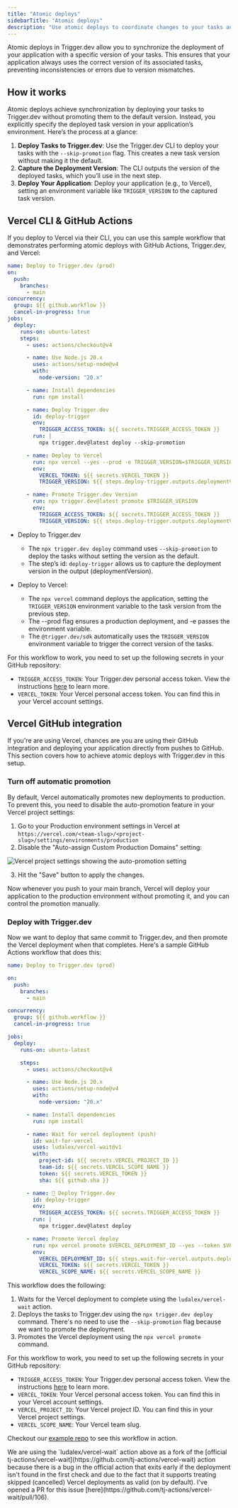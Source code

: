 ```yaml
---
title: "Atomic deploys"
sidebarTitle: "Atomic deploys"
description: "Use atomic deploys to coordinate changes to your tasks and your application."
---
```


Atomic deploys in Trigger.dev allow you to synchronize the deployment of your application with a specific version of your tasks. This ensures that your application always uses the correct version of its associated tasks, preventing inconsistencies or errors due to version mismatches.

## How it works

Atomic deploys achieve synchronization by deploying your tasks to Trigger.dev without promoting them to the default version. Instead, you explicitly specify the deployed task version in your application’s environment. Here’s the process at a glance:

1. **Deploy Tasks to Trigger.dev**: Use the Trigger.dev CLI to deploy your tasks with the `--skip-promotion` flag. This creates a new task version without making it the default.
2. **Capture the Deployment Version**: The CLI outputs the version of the deployed tasks, which you’ll use in the next step.
3. **Deploy Your Application**: Deploy your application (e.g., to Vercel), setting an environment variable like `TRIGGER_VERSION` to the captured task version.

## Vercel CLI & GitHub Actions

If you deploy to Vercel via their CLI, you can use this sample workflow that demonstrates performing atomic deploys with GitHub Actions, Trigger.dev, and Vercel:

```yml
name: Deploy to Trigger.dev (prod)
on:
  push:
    branches:
      - main
concurrency:
  group: ${{ github.workflow }}
  cancel-in-progress: true
jobs:
  deploy:
    runs-on: ubuntu-latest
    steps:
      - uses: actions/checkout@v4

      - name: Use Node.js 20.x
        uses: actions/setup-node@v4
        with:
          node-version: "20.x"

      - name: Install dependencies
        run: npm install

      - name: Deploy Trigger.dev
        id: deploy-trigger
        env:
          TRIGGER_ACCESS_TOKEN: ${{ secrets.TRIGGER_ACCESS_TOKEN }}
        run: |
          npx trigger.dev@latest deploy --skip-promotion

      - name: Deploy to Vercel
        run: npx vercel --yes --prod -e TRIGGER_VERSION=$TRIGGER_VERSION --token $VERCEL_TOKEN
        env:
          VERCEL_TOKEN: ${{ secrets.VERCEL_TOKEN }}
          TRIGGER_VERSION: ${{ steps.deploy-trigger.outputs.deploymentVersion }}

      - name: Promote Trigger.dev Version
        run: npx trigger.dev@latest promote $TRIGGER_VERSION
        env:
          TRIGGER_ACCESS_TOKEN: ${{ secrets.TRIGGER_ACCESS_TOKEN }}
          TRIGGER_VERSION: ${{ steps.deploy-trigger.outputs.deploymentVersion }}
```

- Deploy to Trigger.dev

  - The `npx trigger.dev deploy` command uses `--skip-promotion` to deploy the tasks without setting the version as the default.
  - The step’s id: `deploy-trigger` allows us to capture the deployment version in the output (deploymentVersion).

- Deploy to Vercel:
  - The `npx vercel` command deploys the application, setting the `TRIGGER_VERSION` environment variable to the task version from the previous step.
  - The --prod flag ensures a production deployment, and -e passes the environment variable.
  - The `@trigger.dev/sdk` automatically uses the `TRIGGER_VERSION` environment variable to trigger the correct version of the tasks.

For this workflow to work, you need to set up the following secrets in your GitHub repository:

- `TRIGGER_ACCESS_TOKEN`: Your Trigger.dev personal access token. View the instructions [here](/github-actions) to learn more.
- `VERCEL_TOKEN`: Your Vercel personal access token. You can find this in your Vercel account settings.

## Vercel GitHub integration

If you're are using Vercel, chances are you are using their GitHub integration and deploying your application directly from pushes to GitHub. This section covers how to achieve atomic deploys with Trigger.dev in this setup.

### Turn off automatic promotion

By default, Vercel automatically promotes new deployments to production. To prevent this, you need to disable the auto-promotion feature in your Vercel project settings:

1. Go to your Production environment settings in Vercel at `https://vercel.com/<team-slug>/<project-slug>/settings/environments/production`
2. Disable the "Auto-assign Custom Production Domains" setting:

![Vercel project settings showing the auto-promotion setting](/deployment/auto-assign-production-domains.png)

3. Hit the "Save" button to apply the changes.

Now whenever you push to your main branch, Vercel will deploy your application to the production environment without promoting it, and you can control the promotion manually.

### Deploy with Trigger.dev

Now we want to deploy that same commit to Trigger.dev, and then promote the Vercel deployment when that completes. Here's a sample GitHub Actions workflow that does this:

```yml
name: Deploy to Trigger.dev (prod)

on:
  push:
    branches:
      - main

concurrency:
  group: ${{ github.workflow }}
  cancel-in-progress: true

jobs:
  deploy:
    runs-on: ubuntu-latest

    steps:
      - uses: actions/checkout@v4

      - name: Use Node.js 20.x
        uses: actions/setup-node@v4
        with:
          node-version: "20.x"

      - name: Install dependencies
        run: npm install

      - name: Wait for vercel deployment (push)
        id: wait-for-vercel
        uses: ludalex/vercel-wait@v1
        with:
          project-id: ${{ secrets.VERCEL_PROJECT_ID }}
          team-id: ${{ secrets.VERCEL_SCOPE_NAME }}
          token: ${{ secrets.VERCEL_TOKEN }}
          sha: ${{ github.sha }}

      - name: 🚀 Deploy Trigger.dev
        id: deploy-trigger
        env:
          TRIGGER_ACCESS_TOKEN: ${{ secrets.TRIGGER_ACCESS_TOKEN }}
        run: |
          npx trigger.dev@latest deploy

      - name: Promote Vercel deploy
        run: npx vercel promote $VERCEL_DEPLOYMENT_ID --yes --token $VERCEL_TOKEN --scope $VERCEL_SCOPE_NAME
        env:
          VERCEL_DEPLOYMENT_ID: ${{ steps.wait-for-vercel.outputs.deployment-id }}
          VERCEL_TOKEN: ${{ secrets.VERCEL_TOKEN }}
          VERCEL_SCOPE_NAME: ${{ secrets.VERCEL_SCOPE_NAME }}
```

This workflow does the following:

1. Waits for the Vercel deployment to complete using the `ludalex/vercel-wait` action.
2. Deploys the tasks to Trigger.dev using the `npx trigger.dev deploy` command. There's no need to use the `--skip-promotion` flag because we want to promote the deployment.
3. Promotes the Vercel deployment using the `npx vercel promote` command.

For this workflow to work, you need to set up the following secrets in your GitHub repository:

- `TRIGGER_ACCESS_TOKEN`: Your Trigger.dev personal access token. View the instructions [here](/github-actions) to learn more.
- `VERCEL_TOKEN`: Your Vercel personal access token. You can find this in your Vercel account settings.
- `VERCEL_PROJECT_ID`: Your Vercel project ID. You can find this in your Vercel project settings.
- `VERCEL_SCOPE_NAME`: Your Vercel team slug.

Checkout our [example repo](https://github.com/ericallam/vercel-atomic-deploys) to see this workflow in action.

<Note>
  We are using the `ludalex/vercel-wait` action above as a fork of the [official
  tj-actions/vercel-wait](https://github.com/tj-actions/vercel-wait) action because there is a bug
  in the official action that exits early if the deployment isn't found in the first check and due
  to the fact that it supports treating skipped (cancelled) Vercel deployments as valid (on by default). 
  I've opened a PR for this issue [here](https://github.com/tj-actions/vercel-wait/pull/106).
</Note>
